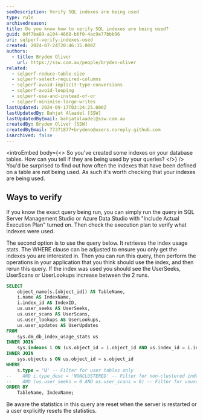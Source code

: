 ```yaml
---
seoDescription: Verify SQL indexes are being used
type: rule
archivedreason:
title: Do you know how to verify SQL indexes are being used?
guid: 0df7ba89-a104-4668-b6f0-4ac9e77bbb96
uri: sqlperf-verify-indexes-used
created: 2024-07-24T20:46:35.000Z
authors:
  - title: Bryden Oliver
    url: https://ssw.com.au/people/bryden-oliver
related:
  - sqlperf-reduce-table-size
  - sqlperf-select-required-columns
  - sqlperf-avoid-implicit-type-conversions
  - sqlperf-avoid-looping
  - sqlperf-use-and-instead-of-or
  - sqlperf-minimise-large-writes
lastUpdated: 2024-09-17T03:24:25.000Z
lastUpdatedBy: Bahjat Alaadel [SSW]
lastUpdatedByEmail: bahjatalaadel@ssw.com.au
createdBy: Bryden Oliver [SSW]
createdByEmail: 77371877+brydeno@users.noreply.github.com
isArchived: false
---
```


<introEmbed
  body={<>
So you've created some indexes on your database tables. How can you tell if they are being used by your queries?
  </>}
/>
You'd be surprised to find out how often the indexes that have been defined on a table are not being used. As such it's worth checking that your indexes are being used.

<youtubeEmbed url="https://www.youtube.com/embed/Af-jvsphdhw" description="Video: Verify your indexes are used | Bryden Oliver (4 min)" />

## Ways to verify

If you know the exact query being run, you can simply run the query in SQL Server Management Studio or Azure Data Studio with "Include Actual Execution Plan" turned on. Then check the execution plan to verify what indexes were used.

The second option is to use the query below. It retrieves the index usage stats. The WHERE clause can be adjusted to ensure you only get the indexes you are interested in.
Then you can run this query, then perform the operations in your application that you think should use the index, and then rerun this query. If the index was used you should see the UserSeeks, UserScans or UserLookups increase between the 2 runs.

```sql
SELECT
    object_name(s.[object_id]) AS TableName,
    i.name AS IndexName,
    i.index_id AS IndexID,
    us.user_seeks AS UserSeeks,
    us.user_scans AS UserScans,
    us.user_lookups AS UserLookups,
    us.user_updates AS UserUpdates
FROM
    sys.dm_db_index_usage_stats us
INNER JOIN
    sys.indexes i ON (us.object_id = i.object_id AND us.index_id = i.index_id)
INNER JOIN
    sys.objects s ON us.object_id = s.object_id
WHERE
    s.type = 'U' -- Filter for user tables only
--    AND i.type_desc = 'NONCLUSTERED' -- Filter for non-clustered indexes
--    AND (us.user_seeks = 0 AND us.user_scans = 0) -- Filter for unused indexes
ORDER BY
    TableName, IndexName;
```

Be aware the statistics in this query are reset when the server is restarted or a user explicitly resets the statistics.
